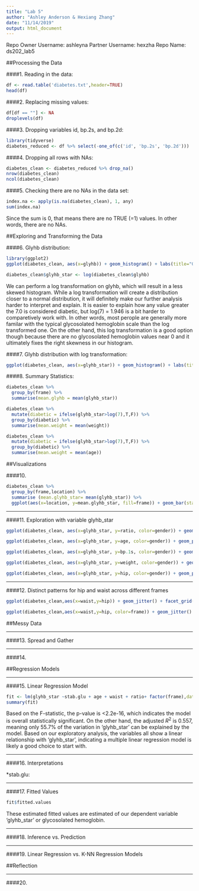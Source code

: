 ```yaml
---
title: "Lab 5"
author: "Ashley Anderson & Hexiang Zhang"
date: "11/14/2019"
output: html_document
---
```


Repo Owner Username: ashleyna
Partner Username: hexzha
Repo Name: ds202_lab5

##Processing the Data

####1. Reading in the data:
```r
df <- read.table('diabetes.txt',header=TRUE)
head(df)
```

####2. Replacing missing values:
```r
df[df == ""] <- NA
droplevels(df)
```

####3. Dropping variables id, bp.2s, and bp.2d:
```r
library(tidyverse)
diabetes_reduced <- df %>% select(-one_of(c('id', 'bp.2s', 'bp.2d')))
```

####4. Dropping all rows with NAs:
```r
diabetes_clean <- diabetes_reduced %>% drop_na()
nrow(diabetes_clean)
ncol(diabetes_clean)
```

####5. Checking there are no NAs in the data set:
```r
index.na <- apply(is.na(diabetes_clean), 1, any)
sum(index.na)
```
Since the sum is 0, that means there are no TRUE (=1) values. In other words, there are no NAs. 


##Exploring and Transforming the Data

####6. Glyhb distribution:
```r
library(ggplot2)
ggplot(diabetes_clean, aes(x=glyhb)) + geom_histogram() + labs(title="Glycosolated Hemoglobin Distribution", x="Glycosolated Hemoglobin", y="Count")

diabetes_clean$glyhb_star <- log(diabetes_clean$glyhb)
```

We can perform a log transformation on glyhb, which will result in a less skewed histogram. While a log transformation will create a distribution closer to a normal distribution, it will definitely make our further analysis harder to interpret and explain. It is easier to explain how any value greater the 7.0 is considered diabetic, but log(7) = 1.946 is a bit harder to comparetively work with. In other words, most perople are generally more familar with the typical glycosolated hemoglobin scale than the log transformed one. On the other hand, this log transformation is a good option though because there are no glycosolated hemoglobin values near 0 and it ultimately fixes the right skewness in our histogram.   

####7. Glyhb distribution with log transformation: 
```r
ggplot(diabetes_clean, aes(x=glyhb_star)) + geom_histogram() + labs(title="Glycosolated Hemoglobin Distribution", x="log(Glycosolated Hemoglobin)", y="Count")
```

####8. Summary Statistics:
```r
diabetes_clean %>% 
  group_by(frame) %>% 
  summarise(mean.glyhb = mean(glyhb_star))

diabetes_clean %>% 
  mutate(diabetic = ifelse(glyhb_star>log(7),T,F)) %>% 
  group_by(diabetic) %>%
  summarise(mean.weight = mean(weight))

diabetes_clean %>% 
  mutate(diabetic = ifelse(glyhb_star>log(7),T,F)) %>% 
  group_by(diabetic) %>%
  summarise(mean.weight = mean(age))
```

##Visualizations

####10. 
```r
diabetes_clean %>% 
  group_by(frame,location) %>% 
  summarise (mean.glyhb_star= mean(glyhb_star)) %>%
  ggplot(aes(x=location, y=mean.glyhb_star, fill=frame)) + geom_bar(stat="identity", position = "dodge")
```

***
####11. Exploration with variable glyhb_star
```r
ggplot(diabetes_clean, aes(x=glyhb_star, y=ratio, color=gender)) + geom_jitter() + geom_smooth(method = "lm", se = FALSE) + labs(title="Glycosolated Hemoglobin by Ratio", x="Glycosolated Hemoglobin", y="Ratio (Cholesterol/HDL)")

ggplot(diabetes_clean, aes(x=glyhb_star, y=age, color=gender)) + geom_point() + geom_smooth(method = "lm", se = FALSE) + labs(title="Glycosolated Hemoglobin by Age", x="Glycosolated Hemoglobin", y="Age")

ggplot(diabetes_clean, aes(x=glyhb_star, y=bp.1s, color=gender)) + geom_point() + geom_smooth(method = "lm", se = FALSE) + labs(title="Glycosolated Hemoglobin by First Systolic Blood Pressure", x="Glycosolated Hemoglobin", y="Systolic Blood Pressure")  

ggplot(diabetes_clean, aes(x=glyhb_star, y=weight, color=gender)) + geom_point() + geom_smooth(method = "lm", se = FALSE) + labs(title="Glycosolated Hemoglobin by Weight", x="Glycosolated Hemoglobin", y="Weight (lbs)")

ggplot(diabetes_clean, aes(x=glyhb_star, y=hip, color=gender)) + geom_point() + geom_smooth(method = "lm", se = FALSE) + labs(title="Glycosolated Hemoglobin by Hip Size", x="Glycosolated Hemoglobin", y="Hip Size (inches)")

```

***
####12. Distinct patterns for hip and waist across different frames
```r
ggplot(diabetes_clean,aes(x=waist,y=hip)) + geom_jitter() + facet_grid(~frame)

ggplot(diabetes_clean,aes(x=waist,y=hip, color=frame)) + geom_jitter()
```

##Messy Data

*** 
####13. Spread and Gather

***
####14. 

##Regression Models

***
####15. Linear Regression Model
```r
fit <- lm(glyhb_star ~stab.glu + age + waist + ratio+ factor(frame),data=diabetes_clean)
summary(fit)
```

Based on the F-statistic, the p-value is <2.2e-16, which indicates the model is overall statistically significant. On the other hand, the adjusted $R^2$ is 0.557, meaning only 55.7% of the variation in 'glyhb_star' can be explained by the model. Based on our exploratory analysis, the variables all show a linear relationship with 'glyhb_star', indicating a multiple linear regression model is likely a good choice to start with.  

***
####16. Interpretations

*stab.glu: 

***
####17. Fitted Values
```r
fit$fitted.values
```

These estimated fitted values are estimated of our dependent variable 'glyhb_star' or glycosolated hemoglobin. 

***
####18. Inference vs. Prediction

***
####19. Linear Regression vs. K-NN Regression Models

##Reflection

***
####20. 
